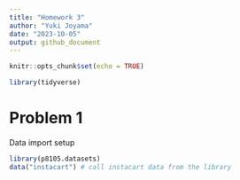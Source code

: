 ```yaml
---
title: "Homework 3"
author: "Yuki Joyama"
date: "2023-10-05"
output: github_document
---
```


```r
knitr::opts_chunk$set(echo = TRUE)

library(tidyverse)
```

# Problem 1

Data import setup
```r
library(p8105.datasets)
data("instacart") # call instacart data from the library
```


